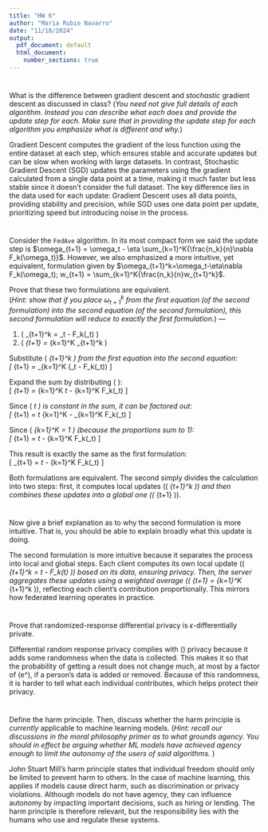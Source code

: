 ---
title: "HW 6"
author: "Maria Rubio Navarro"
date: "11/18/2024"
output:
  pdf_document: default
  html_document:
    number_sections: true
---

#
What is the difference between gradient descent and *stochastic* gradient descent as discussed in class?  (*You need not give full details of each algorithm.  Instead you can describe what each does and provide the update step for each.  Make sure that in providing the update step for each algorithm you emphasize what is different and why.*)

Gradient Descent computes the gradient of the loss function using the entire dataset at each step, which ensures stable and accurate updates but can be slow when working with large datasets. In contrast, Stochastic Gradient Descent (SGD) updates the parameters using the gradient calculated from a single data point at a time, making it much faster but less stable since it doesn’t consider the full dataset. The key difference lies in the data used for each update: Gradient Descent uses all data points, providing stability and precision, while SGD uses one data point per update, prioritizing speed but introducing noise in the process.

#
Consider the `FedAve` algorithm.  In its most compact form we said the update step is $\omega_{t+1} = \omega_t - \eta \sum_{k=1}^K{\frac{n_k}{n}\nabla F_k(\omega_t)}$.  However, we also emphasized a more intuitive, yet equivalent, formulation given by $\omega_{t+1}^k=\omega_t-\eta\nabla F_k(\omega_t); w_{t+1} = \sum_{k=1}^K{\frac{n_k}{n}w_{t+1}^k}$.  

Prove that these two formulations are equivalent.  
(*Hint: show that if you place $\omega_{t+1}^k$ from the first equation (of the second formulation) into the second equation (of the second formulation), this second formulation will reduce to exactly the first formulation.*) 
---

1. \( \omega_{t+1}^k = \omega_t - \eta \cdot \nabla F_k(\omega_t) \)  
2. \( \omega_{t+1} = \sum_{k=1}^K \frac{n_k}{n} \cdot \omega_{t+1}^k \)

Substitute \( \omega_{t+1}^k \) from the first equation into the second equation:  
\[
\omega_{t+1} = \sum_{k=1}^K \frac{n_k}{n} \cdot (\omega_t - \eta \cdot \nabla F_k(\omega_t))
\]

Expand the sum by distributing \( \frac{n_k}{n} \):  
\[
\omega_{t+1} = \sum_{k=1}^K \frac{n_k}{n} \cdot \omega_t - \eta \cdot \sum_{k=1}^K \frac{n_k}{n} \cdot \nabla F_k(\omega_t)
\]

Since \( \omega_t \) is constant in the sum, it can be factored out:  
\[
\omega_{t+1} = \omega_t \cdot \sum_{k=1}^K \frac{n_k}{n} - \eta \cdot \sum_{k=1}^K \frac{n_k}{n} \cdot \nabla F_k(\omega_t)
\]

Since \( \sum_{k=1}^K \frac{n_k}{n} = 1 \) (because the proportions sum to 1):  
\[
\omega_{t+1} = \omega_t - \eta \cdot \sum_{k=1}^K \frac{n_k}{n} \cdot \nabla F_k(\omega_t)
\]

This result is exactly the same as the first formulation:  
\[
\omega_{t+1} = \omega_t - \eta \cdot \sum_{k=1}^K \frac{n_k}{n} \cdot \nabla F_k(\omega_t)
\]

Both formulations are equivalent. The second simply divides the calculation into two steps: first, it computes local updates (\( \omega_{t+1}^k \)) and then combines these updates into a global one (\( \omega_{t+1} \)).

#
Now give a brief explanation as to why the second formulation is more intuitive.  That is, you should be able to explain broadly what this update is doing.  

The second formulation is more intuitive because it separates the process into local and global steps. Each client computes its own local update (\( \omega_{t+1}^k = \omega_t - \eta \nabla F_k(\omega_t) \)) based on its data, ensuring privacy. Then, the server aggregates these updates using a weighted average (\( \omega_{t+1} = \sum_{k=1}^K \frac{n_k}{n} \omega_{t+1}^k \)), reflecting each client’s contribution proportionally. This mirrors how federated learning operates in practice.

# 
Prove that randomized-response differential privacy is $\epsilon$-differentially private.  

Differential random response privacy complies with \(\epsilon\) privacy because it adds some randomness when the data is collected. This makes it so that the probability of getting a result does not change much, at most by a factor of \(e^\epsilon\), if a person's data is added or removed. Because of this randomness, it is harder to tell what each individual contributes, which helps protect their privacy.

# 
Define the harm principle.  Then, discuss whether the harm principle is *currently* applicable to machine learning models.  (*Hint: recall our discussions in the moral philosophy primer as to what grounds agency.  You should in effect be arguing whether ML models have achieved agency enough to limit the autonomy of the users of said algorithms.* )

John Stuart Mill’s harm principle states that individual freedom should only be limited to prevent harm to others. In the case of machine learning, this applies if models cause direct harm, such as discrimination or privacy violations. Although models do not have agency, they can influence autonomy by impacting important decisions, such as hiring or lending. The harm principle is therefore relevant, but the responsibility lies with the humans who use and regulate these systems.



